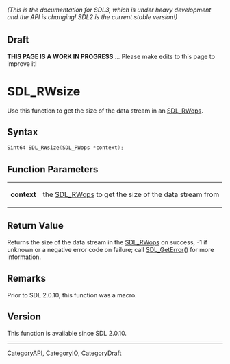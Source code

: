 ====== (This is the documentation for SDL3, which is under heavy development and the API is changing! SDL2 is the current stable version!) ======

== Draft ==

'''THIS PAGE IS A WORK IN PROGRESS''' ... Please make edits to this page to improve it!


<!-- #*^*^*^*^*See https://wiki.libsdl.org/SGFunctions for details on editing this page*^*^*^*^* -->
= SDL_RWsize =

Use this function to get the size of the data stream in an [[SDL_RWops]].

== Syntax ==

<syntaxhighlight lang='c'>
Sint64 SDL_RWsize(SDL_RWops *context);
</syntaxhighlight>

== Function Parameters ==

{|
|'''context'''
|the [[SDL_RWops]] to get the size of the data stream from
|}

== Return Value ==

Returns the size of the data stream in the [[SDL_RWops]] on success, -1 if
unknown or a negative error code on failure; call [[SDL_GetError]]() for
more information.

== Remarks ==

Prior to SDL 2.0.10, this function was a macro.

== Version ==

This function is available since SDL 2.0.10.

----
[[CategoryAPI]], [[CategoryIO]], [[CategoryDraft]]
<!-- #See the Style Guide for instructions on editing the footer. -->


